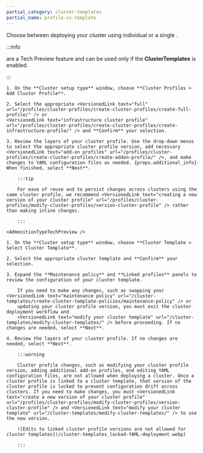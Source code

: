 ```yaml
---
partial_category: cluster-templates
partial_name: profile-vs-template
---
```



Choose between deploying your cluster using individual <VersionedLink text="cluster profiles" url="/profiles/cluster-profiles/" />
or a single <VersionedLink text="cluster template" url="/cluster-templates" />. 

:::info

<VersionedLink text="Cluster templates" url="/cluster-templates" /> are a Tech Preview feature and can be used only if the **ClusterTemplates** <VersionedLink text="feature flag" url="/self-hosted-setup/palette/system-management/feature-flags/" /> is enabled.

:::

<Tabs>

<TabItem value="profiles" label="Cluster Profiles">

    1. On the **Cluster setup type** window, choose **Cluster Profiles > Add Cluster Profile**.

    2. Select the appropriate <VersionedLink text="full" url="/profiles/cluster-profiles/create-cluster-profiles/create-full-profile/" /> or 
    <VersionedLink text="infrastructure cluster profile" url="/profiles/cluster-profiles/create-cluster-profiles/create-infrastructure-profile/" /> and **Confirm** your selection.

    3. Review the layers of your cluster profile. Use the drop-down menus to select the appropriate cluster profile version, add necessary 
    <VersionedLink text="add-on profiles" url="/profiles/cluster-profiles/create-cluster-profiles/create-addon-profile/" />, and make changes to YAML configuration files as needed. {props.additional_info} When finished, select **Next**.

        :::tip
   
        For ease of reuse and to persist changes across clusters using the same cluster profile, we recommend <VersionedLink text="creating a new version of your cluster profile" url="/profiles/cluster-profiles/modify-cluster-profiles/version-cluster-profile" /> rather than making inline changes.

        :::

</TabItem>

<TabItem value="template" label="Cluster Templates">

    <AdmonitionTypeTechPreview />

    1. On the **Cluster setup type** window, choose **Cluster Template > Select Cluster Template**.

    2. Select the appropriate cluster template and **Confirm** your selection.

    3. Expand the **Maintenance policy** and **Linked profiles** panels to review the configuration of your cluster template.

        If you need to make any changes, such as swapping your <VersionedLink text="maintenance policy" url="/cluster-templates/create-cluster-template-policies/maintenance-policy" /> or
        updating your cluster profile version, you must exit the cluster deployment workflow and
        <VersionedLink text="modify your cluster template" url="/cluster-templates/modify-cluster-templates/" /> before proceeding. If no changes are needed, select **Next**.

    4. Review the layers of your cluster profile. If no changes are needed, select **Next**.
    
        :::warning
        
        Cluster profile changes, such as modifying your cluster profile version, adding additional add-on profiles, and editing YAML configuration files, are not allowed when deploying a cluster. Once a cluster profile is linked to a cluster template, that version of the cluster profile is locked to prevent configuration drift across clusters. If you need to make changes, you must <VersionedLink text="create a new version of your cluster profile" url="/profiles/cluster-profiles/modify-cluster-profiles/version-cluster-profile" /> and <VersionedLink text="modify your cluster template" url="/cluster-templates/modify-cluster-templates/" /> to use the new version.

        ![Edits to linked cluster profile versions are not allowed for cluster templates](/cluster-templates_locked-YAML-deployment.webp)

        :::

</TabItem>

</Tabs>